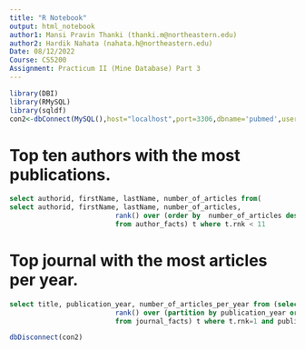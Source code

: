 ```yaml
---
title: "R Notebook"
output: html_notebook
author1: Mansi Pravin Thanki (thanki.m@northeastern.edu) 
author2: Hardik Nahata (nahata.h@northeastern.edu)
Date: 08/12/2022
Course: CS5200
Assignment: Practicum II (Mine Database) Part 3
---
```

```r
library(DBI)
library(RMySQL)
library(sqldf)
con2<-dbConnect(MySQL(),host="localhost",port=3306,dbname='pubmed',user="root",password="root12345")

```


# Top ten authors with the most publications.
```sql
select authorid, firstName, lastName, number_of_articles from(
select authorid, firstName, lastName, number_of_articles, 
                          rank() over (order by  number_of_articles desc) rnk 
                          from author_facts) t where t.rnk < 11 
```


# Top journal with the most articles per year.
```sql
select title, publication_year, number_of_articles_per_year from (select distinct title, publication_year, number_of_articles_per_year,  
                          rank() over (partition by publication_year order by number_of_articles_per_year desc) rnk 
                          from journal_facts) t where t.rnk=1 and publication_year is not null
```

```r
dbDisconnect(con2)
```

